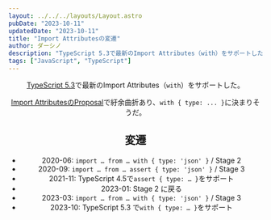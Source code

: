 ```yaml
---
layout: ../../../layouts/Layout.astro
pubDate: "2023-10-11"
updatedDate: "2023-10-11"
title: "Import Attributesの変遷"
author: ダーシノ
description: "TypeScript 5.3で最新のImport Attributes（with）をサポートした。Import AttributesのProposalで紆余曲折あり、with { type: ... }に決まりそうだ。"
tags: ["JavaScript", "TypeScript"]
---
```



<Header {...frontmatter} />

[TypeScript 5.3](https://devblogs.microsoft.com/typescript/announcing-typescript-5-3-beta/)で最新のImport Attributes（`with`）をサポートした。

[Import AttributesのProposal](https://github.com/tc39/proposal-import-attributes)で紆余曲折あり、`with { type: ... }`に決まりそうだ。


## 変遷
- 2020-06: `import … from … with { type: 'json' }` / Stage 2
- 2020-09: `import … from … assert { type: 'json' }` / Stage 3
- 2021-11: TypeScript 4.5で`assert { type: … }`をサポート
- 2023-01: Stage 2 に戻る
- 2023-03: `import … from … with { type: 'json' }` / Stage 3
- 2023-10: TypeScript 5.3 で`with { type: … }`をサポート
